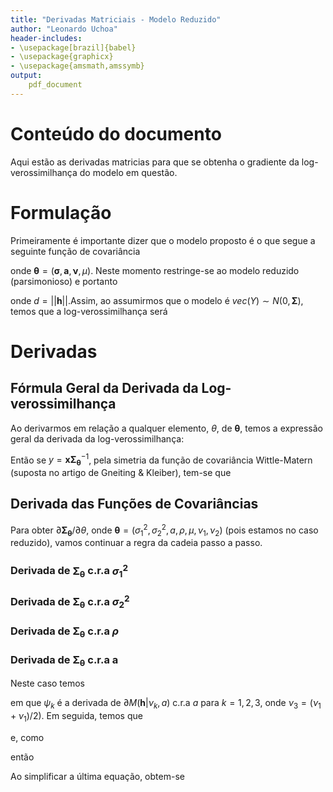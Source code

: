```yaml
---
title: "Derivadas Matriciais - Modelo Reduzido"
author: "Leonardo Uchoa"
header-includes:
- \usepackage[brazil]{babel}
- \usepackage{graphicx}
- \usepackage{amsmath,amssymb}
output:
    pdf_document
---
```


# Conteúdo do documento
Aqui estão as derivadas matricias para que se obtenha o gradiente da log-verossimilhança do modelo em questão.

# Formulação

Primeiramente é importante dizer que o modelo proposto é o que segue a seguinte função de covariância

\begin{equation}
\boldsymbol\Sigma_{\boldsymbol\theta} (\textbf{h}) =
\begin{pmatrix}
  C_{11}( \textbf{h} ) & C_{12}( \textbf{h} ) \\
  C_{21}( \textbf{h} ) & C_{22}( \textbf{h} )
\end{pmatrix}
\end{equation}

onde $\boldsymbol\theta = (\boldsymbol\sigma,\textbf{a},\boldsymbol\nu,\mu)$. Neste momento restringe-se ao modelo reduzido (parsimonioso) e portanto

\begin{equation*}
\begin{aligned}
C_{11}( \textbf{h} ) {} &= \sigma_1 M( \textbf{h} | a,\nu_1)  \\
C_{22}( \textbf{h} ) {} &= \sigma_2 M( \textbf{h} | a,\nu_2)  \\
C_{12}( \textbf{h} ) {} &= \rho_{12} \sigma_1 \sigma_2 M( \textbf{h} | a, (\nu_1 + \nu_1)/ 2) \\
M(\textbf{h} | \nu ,a) &= \frac{2^{1-\nu} (a d)^{\nu} K_{\nu}(a d)}{\Gamma(\nu)} 
\end{aligned}
\end{equation*}

onde $d = ||\textbf{h}||$.Assim, ao assumirmos que o modelo é $vec(Y) \sim N(0,\boldsymbol\Sigma)$, temos que a log-verossimilhança será

\begin{equation}
l(\boldsymbol\theta) = -1/2  \big( log( |\boldsymbol\Sigma_{\boldsymbol\theta}| )  +
\textbf{x}^{t} \boldsymbol\Sigma^{-1}_{\boldsymbol\theta}  \textbf{x}\big)
\label{eq:log_like}
\end{equation}

# Derivadas

## Fórmula Geral da Derivada da Log-verossimilhança

Ao derivarmos \ref{eq:log_like} em relação a qualquer elemento, $\theta$, de $\boldsymbol\theta$, temos a expressão geral da derivada da log-verossimilhança:

\begin{equation}
\frac{ \partial l(\boldsymbol\theta) }{ \partial \theta} =
tr \Big( \boldsymbol\Sigma^{-1}_{\boldsymbol\theta} 
        \frac{\partial \boldsymbol\Sigma_{\boldsymbol\theta}}
              {\partial \theta}
    \Big) -
\textbf{x}^{t} 
  \Bigg[ 
    \boldsymbol\Sigma^{-1}_{\boldsymbol\theta} 
    \frac{\partial \boldsymbol\Sigma_{\boldsymbol\theta}}
    {\partial \theta}
    \boldsymbol\Sigma^{-1}_{\boldsymbol\theta} 
    \Bigg]
\textbf{x}.
\label{eq:log_like_deriv_geral}
\end{equation}

Então se $y = \textbf{x} \boldsymbol\Sigma^{-1}_{\boldsymbol\theta}$, pela simetria da função de covariância Wittle-Matern (suposta no artigo de Gneiting & Kleiber), tem-se que

\begin{equation}
\frac{ \partial l(\boldsymbol\theta) }{ \partial \theta} =
tr \Big( \boldsymbol\Sigma^{-1}_{\boldsymbol\theta} 
        \frac{\partial \boldsymbol\Sigma_{\boldsymbol\theta}}
              {\partial \theta}
    \Big) -
\textbf{y}^{t} 
  \Bigg[ 
    \frac{\partial \boldsymbol\Sigma_{\boldsymbol\theta}}
    {\partial \theta}
    \Bigg]
\textbf{y}.
\label{eq:log_like_deriv_geral}
\end{equation}


## Derivada das Funções de Covariâncias

Para obter $\partial \boldsymbol\Sigma_{\boldsymbol\theta}/ \partial \theta$, onde $\boldsymbol\theta=(\sigma^2_1,\sigma^2_2,a,\rho,\mu,\nu_1,\nu_2)$ (pois estamos no caso reduzido), vamos continuar a regra da cadeia passo a passo.

### Derivada de $\boldsymbol\Sigma_{\boldsymbol\theta}$ c.r.a  $\sigma^2_1$


\begin{equation}
\frac{\partial \boldsymbol\Sigma_{\boldsymbol\theta} (\textbf{h})}
      {\partial \sigma^2_1}= 
\begin{pmatrix}
  M(\textbf{h} | \nu_1,a) & \\
  \frac{\rho \sigma_2}{2 \sigma_1} M(\textbf{h} | \frac{\nu_1 + \nu_2}{2},a) & \textbf{\huge o }

\end{pmatrix}
\end{equation}

### Derivada de $\boldsymbol\Sigma_{\boldsymbol\theta}$ c.r.a  $\sigma^2_2$


\begin{equation}
\frac{\partial \boldsymbol\Sigma_{\boldsymbol\theta} (\textbf{h})}
      {\partial \sigma^2_2}= 
\begin{pmatrix}
  \textbf{\huge o } & \\
  \frac{\rho \sigma_1}{2 \sigma_2} M(\textbf{h} | \frac{\nu_1 + \nu_2}{2},a) & M(\textbf{h} | \nu_2,a)

\end{pmatrix}
\end{equation}

### Derivada de $\boldsymbol\Sigma_{\boldsymbol\theta}$ c.r.a  $\rho$


\begin{equation}
\frac{\partial \boldsymbol\Sigma_{\boldsymbol\theta} (\textbf{h})}
      {\partial \sigma^2_2}= 
\begin{pmatrix}
  \textbf{\huge o } & \\
  \sigma_1 \sigma_2 M(\textbf{h} | \frac{\nu_1 + \nu_2}{2},a) & \textbf{\huge o }

\end{pmatrix}
\end{equation}

### Derivada de $\boldsymbol\Sigma_{\boldsymbol\theta}$ c.r.a a

Neste caso temos

\begin{equation}
\frac{\partial \boldsymbol\Sigma_{\boldsymbol\theta} (\textbf{h})}
     {\partial a} =
\begin{pmatrix}
  \sigma^2_1 \psi_1 & \rho \sigma^2_1\sigma^2_2 \psi_{3} \\
  \rho \sigma^2_1\sigma^2_2 \psi_{3} & \sigma^2_2 \psi_{2}
\end{pmatrix}
\end{equation}

em que $\psi_{k}$ é a derivada de $\partial M(\textbf{h} | \nu_k ,a)$ c.r.a $a$ para $k = 1,2,3$, onde  $\nu_3 = (\nu_1 + \nu_1)/ 2)$. Em seguida, temos que

\begin{equation}
\frac{\partial M(\textbf{h} | \nu ,a)}{ \partial a} = 
\frac{2^{1-\nu}d^{\nu}}{\Gamma(\nu)} 
  \Bigg[
    \nu a^{\nu -1} K_{\nu}(ad) + a^{\nu} \frac{\partial K_{\nu}(ad)}{\partial a}
  \Bigg]
\end{equation}

e, como 

\begin{equation}
\frac{\partial K_{\nu}(ad)}{\partial a} = 
d \Bigg[ 
    \frac{\nu}{ad} K_{\nu}(ad) - K_{\nu + 1 }(ad)
  \Bigg] 
\end{equation}

então

\begin{equation}
\frac{\partial M(\textbf{h} | \nu ,a)}{ \partial a} = 
\frac{2^{1-\nu}d^{\nu}}{\Gamma(\nu)} 
  \Bigg[
    \nu a^{\nu -1} K_{\nu}(ad) + 
    a^{\nu}d \Bigg(
              \frac{\nu}{ad} K_{\nu}(ad) - K_{\nu + 1 }(ad)
              \Bigg)
  \Bigg].
\end{equation}

Ao simplificar a última equação, obtem-se

\begin{equation}
\frac{2^{1-\nu}d^{\nu}a^{\nu -1}}{\Gamma(\nu)}
  \Bigg[
    2\nu K_{\nu}(ad) - ad K_{\nu + 1 }(ad)
  \Bigg]
\end{equation}